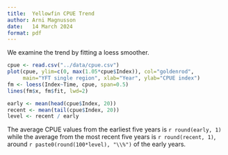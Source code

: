 ```yaml
---
title:  Yellowfin CPUE Trend
author: Arni Magnusson
date:   14 March 2024
format: pdf
---
```


We examine the trend by fitting a loess smoother.

```r
cpue <- read.csv("../data/cpue.csv")
plot(cpue, ylim=c(0, max(1.05*cpue$Index)), col="goldenrod",
     main="YFT single region", xlab="Year", ylab="CPUE index")
fm <- loess(Index~Time, cpue, span=0.5)
lines(fm$x, fm$fit, lwd=2)
```

```r
early <- mean(head(cpue$Index, 20))
recent <- mean(tail(cpue$Index, 20))
level <- recent / early
```

The average CPUE values from the earliest five years is `r round(early, 1)`
while the average from the most recent five years is `r round(recent, 1)`,
around `r paste0(round(100*level), "\\%")` of the early years.
